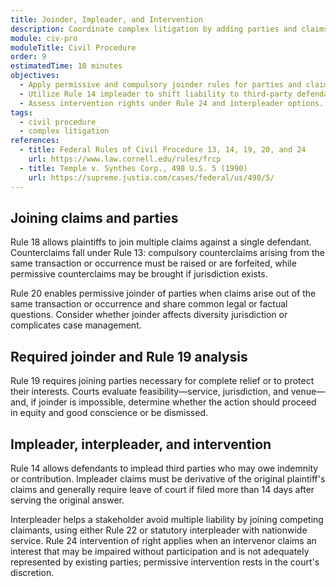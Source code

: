 ```yaml
---
title: Joinder, Impleader, and Intervention
description: Coordinate complex litigation by adding parties and claims consistent with the Federal Rules of Civil Procedure.
module: civ-pro
moduleTitle: Civil Procedure
order: 9
estimatedTime: 18 minutes
objectives:
  - Apply permissive and compulsory joinder rules for parties and claims.
  - Utilize Rule 14 impleader to shift liability to third-party defendants.
  - Assess intervention rights under Rule 24 and interpleader options.
tags:
  - civil procedure
  - complex litigation
references:
  - title: Federal Rules of Civil Procedure 13, 14, 19, 20, and 24
    url: https://www.law.cornell.edu/rules/frcp
  - title: Temple v. Synthes Corp., 498 U.S. 5 (1990)
    url: https://supreme.justia.com/cases/federal/us/498/5/
---
```

## Joining claims and parties

Rule 18 allows plaintiffs to join multiple claims against a single defendant. Counterclaims fall under Rule 13: compulsory counterclaims arising from the same transaction or occurrence must be raised or are forfeited, while permissive counterclaims may be brought if jurisdiction exists.

Rule 20 enables permissive joinder of parties when claims arise out of the same transaction or occurrence and share common legal or factual questions. Consider whether joinder affects diversity jurisdiction or complicates case management.

## Required joinder and Rule 19 analysis

Rule 19 requires joining parties necessary for complete relief or to protect their interests. Courts evaluate feasibility—service, jurisdiction, and venue—and, if joinder is impossible, determine whether the action should proceed in equity and good conscience or be dismissed.

## Impleader, interpleader, and intervention

Rule 14 allows defendants to implead third parties who may owe indemnity or contribution. Impleader claims must be derivative of the original plaintiff's claims and generally require leave of court if filed more than 14 days after serving the original answer.

Interpleader helps a stakeholder avoid multiple liability by joining competing claimants, using either Rule 22 or statutory interpleader with nationwide service. Rule 24 intervention of right applies when an intervenor claims an interest that may be impaired without participation and is not adequately represented by existing parties; permissive intervention rests in the court's discretion.
